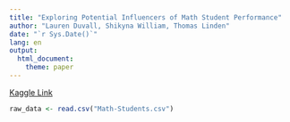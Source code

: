 ```yaml
---
title: "Exploring Potential Influencers of Math Student Performance"
author: "Lauren Duvall, Shikyna William, Thomas Linden"
date: "`r Sys.Date()`"
lang: en
output: 
  html_document:
    theme: paper
---
```


[Kaggle Link](https://www.kaggle.com/datasets/adilshamim8/math-students/data)

```r
raw_data <- read.csv("Math-Students.csv")
```